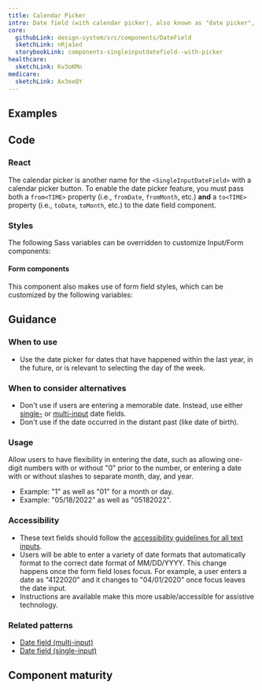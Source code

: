 ```yaml
---
title: Calendar Picker
intro: Date field (with calendar picker), also known as "date picker", provides single date entry with a text field or selection through a visual calendar element tied to the input.
core:
  githubLink: design-system/src/components/DateField
  sketchLink: nRja1ed
  storybookLink: components-singleinputdatefield--with-picker
healthcare:
  sketchLink: Kv3oKMn
medicare:
  sketchLink: Ax3eeQY
---
```


## Examples

<StorybookExample
  componentName="singleInputDateField"
  storyId="components-singleinputdatefield--with-picker"
/>

## Code

### React

The calendar picker is another name for the `<SingleInputDateField>` with a calendar picker button. To enable the date picker feature, you must pass both a `from<TIME>` property (i.e., `fromDate`, `fromMonth`, etc.) **and** a `to<TIME>` property (i.e., `toDate`, `toMonth`, etc.) to the date field component.

<PropTable componentName="SingleInputDateField" />

### Styles

The following Sass variables can be overridden to customize Input/Form components:

<ComponentThemeOptions
  componentname="text-input"
/>

#### Form components

This component also makes use of form field styles, which can be customized by the following variables:

<ComponentThemeOptions
  componentname="form"
/>

## Guidance

### When to use

- Use the date picker for dates that have happened within the last year, in the future, or is relevant to selecting the day of the week.

### When to consider alternatives

- Don't use if users are entering a memorable date. Instead, use either [single-](/components/single-input-date-field/) or [multi-input](/components/multi-input-date-field/) date fields.
- Don't use if the date occurred in the distant past (like date of birth).

### Usage

Allow users to have flexibility in entering the date, such as allowing one-digit numbers with or without "0" prior to the number, or entering a date with or without slashes to separate month, day, and year.
  - Example: "1" as well as "01" for a month or day.
  - Example: "05/18/2022" as well as "05182022".

### Accessibility

- These text fields should follow the [accessibility guidelines for all text inputs](/components/text-field/#guidance).
- Users will be able to enter a variety of date formats that automatically format to the correct date format of MM/DD/YYYY. This change happens once the form field loses focus. For example, a user enters a date as "4122020" and it changes to "04/01/2020" once focus leaves the date input.
- Instructions are available make this more usable/accessible for assistive technology.

### Related patterns

- [Date field (multi-input)](/components/multi-input-date-field/)
- [Date field (single-input)](/components/single-input-date-field/)

## Component maturity

<MaturityChecklist
  a11yStandards={true}
  forcedColors={true}
  screenReaders={true}
  keyboardNavigable={true}
  storybook={true}
  responsive={true}
  spanish={true}
  completeUiKit={false}
  responsiveUiKit={false}
  tokensInCode={true}
  tokensInSketch={true}
/>